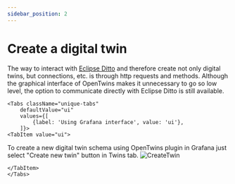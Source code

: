 ```yaml
---
sidebar_position: 2
---
```


# Create a digital twin

The way to interact with [Eclipse Ditto](https://eclipse.dev/ditto/index.html) and therefore create not only digital twins, but connections, etc. is through http requests and methods. 
Although the graphical interface of OpenTwins makes it unnecessary to go so low level, the option to communicate directly with Eclipse Ditto is still available.



```mdx-code-block
<Tabs className="unique-tabs"
    defaultValue="ui"
    values={[
        {label: 'Using Grafana interface', value: 'ui'},
    ]}>
<TabItem value="ui">
```

To create a new digital twin schema using OpenTwins plugin in Grafana just select "Create new twin" button in Twins tab.
![CreateTwin](./img/createTwinButton.png)




```mdx-code-block
</TabItem>
</Tabs>
```
